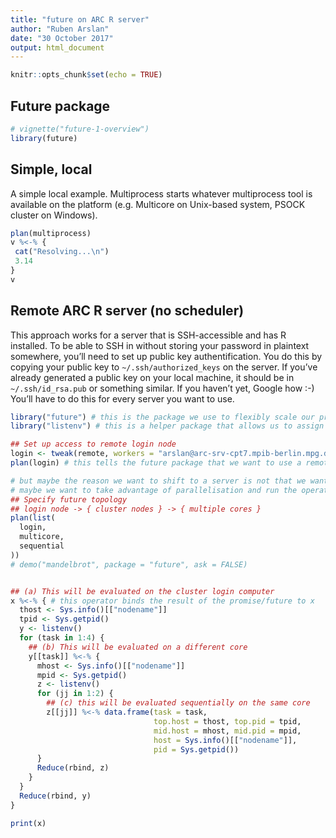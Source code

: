 ```yaml
---
title: "future on ARC R server"
author: "Ruben Arslan"
date: "30 October 2017"
output: html_document
---
```


```r
knitr::opts_chunk$set(echo = TRUE)
```

## Future package

```r
# vignette("future-1-overview")
library(future)
```

## Simple, local

A simple local example. Multiprocess starts whatever multiprocess tool is available on the platform (e.g. Multicore on Unix-based system, PSOCK cluster on Windows).
```r
plan(multiprocess)
v %<-% {
 cat("Resolving...\n")
 3.14
}
v
```

## Remote ARC R server (no scheduler)

This approach works for a server that is SSH-accessible and has R installed. To be able to SSH in without storing your password in plaintext somewhere, you'll need to set up public key authentification. You do this by copying your public key to `~/.ssh/authorized_keys` on the server. If you've already generated a public key on your local machine, it should be in `~/.ssh/id_rsa.pub` or something similar. If you haven't yet, Google how :-)
You'll have to do this for every server you want to use.

```r
library("future") # this is the package we use to flexibly scale our processing
library("listenv") # this is a helper package that allows us to assign the results to a list even if they come in at different times

## Set up access to remote login node
login <- tweak(remote, workers = "arslan@arc-srv-cpt7.mpib-berlin.mpg.de") # Your username goes before the @
plan(login) # this tells the future package that we want to use a remote server for running our future operations

# but maybe the reason we want to shift to a server is not that we want to run a simple sequential operation there.
# maybe we want to take advantage of parallelisation and run the operation in parallel on multiple cores
## Specify future topology
## login node -> { cluster nodes } -> { multiple cores }
plan(list(
  login,
  multicore,
  sequential
))
# demo("mandelbrot", package = "future", ask = FALSE)


## (a) This will be evaluated on the cluster login computer
x %<-% { # this operator binds the result of the promise/future to x
  thost <- Sys.info()[["nodename"]]
  tpid <- Sys.getpid()
  y <- listenv()
  for (task in 1:4) {
    ## (b) This will be evaluated on a different core
    y[[task]] %<-% {
      mhost <- Sys.info()[["nodename"]]
      mpid <- Sys.getpid()
      z <- listenv()
      for (jj in 1:2) {
        ## (c) this will be evaluated sequentially on the same core
        z[[jj]] %<-% data.frame(task = task,
                                top.host = thost, top.pid = tpid,
                                mid.host = mhost, mid.pid = mpid,
                                host = Sys.info()[["nodename"]],
                                pid = Sys.getpid())
      }
      Reduce(rbind, z)
    }
  }
  Reduce(rbind, y)
}

print(x)
```


